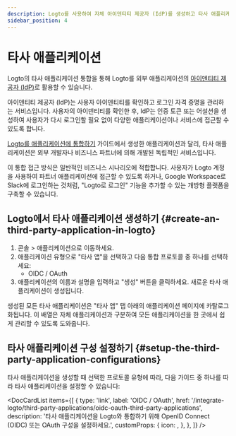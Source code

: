 ```yaml
---
description: Logto를 사용하여 자체 아이덴티티 제공자 (IdP)를 생성하고 타사 애플리케이션에 SSO를 활성화하세요. OIDC, OAuth, 또는 SAML 애플리케이션을 손쉽게 통합하세요.
sidebar_position: 4
---
```



# 타사 애플리케이션

Logto의 타사 애플리케이션 통합을 통해 Logto를 외부 애플리케이션의 [아이덴티티 제공자 (IdP)](https://auth.wiki/identity-provider)로 활용할 수 있습니다.

아이덴티티 제공자 (IdP)는 사용자 아이덴티티를 확인하고 로그인 자격 증명을 관리하는 서비스입니다. 사용자의 아이덴티티를 확인한 후, IdP는 인증 토큰 또는 어설션을 생성하여 사용자가 다시 로그인할 필요 없이 다양한 애플리케이션이나 서비스에 접근할 수 있도록 합니다.

[Logto를 애플리케이션에 통합하기](/integrate-logto/integrate-logto-into-your-application) 가이드에서 생성한 애플리케이션과 달리, 타사 애플리케이션은 외부 개발자나 비즈니스 파트너에 의해 개발된 독립적인 서비스입니다.

이 통합 접근 방식은 일반적인 비즈니스 시나리오에 적합합니다. 사용자가 Logto 계정을 사용하여 파트너 애플리케이션에 접근할 수 있도록 하거나, Google Workspace로 Slack에 로그인하는 것처럼, "Logto로 로그인" 기능을 추가할 수 있는 개방형 플랫폼을 구축할 수 있습니다.

## Logto에서 타사 애플리케이션 생성하기 \{#create-an-third-party-application-in-logto}

1. <CloudLink to="/applications">콘솔 > 애플리케이션</CloudLink>으로 이동하세요.
2. 애플리케이션 유형으로 "타사 앱"을 선택하고 다음 통합 프로토콜 중 하나를 선택하세요:
   - OIDC / OAuth
3. 애플리케이션의 이름과 설명을 입력하고 "생성" 버튼을 클릭하세요. 새로운 타사 애플리케이션이 생성됩니다.

생성된 모든 타사 애플리케이션은 "타사 앱" 탭 아래의 애플리케이션 페이지에 카탈로그화됩니다. 이 배열은 자체 애플리케이션과 구분하여 모든 애플리케이션을 한 곳에서 쉽게 관리할 수 있도록 도와줍니다.

## 타사 애플리케이션 구성 설정하기 \{#setup-the-third-party-application-configurations}

타사 애플리케이션을 생성할 때 선택한 프로토콜 유형에 따라, 다음 가이드 중 하나를 따라 타사 애플리케이션을 설정할 수 있습니다:

<DocCardList
  items={[
    {
      type: 'link',
      label: 'OIDC / OAuth',
      href: '/integrate-logto/third-party-applications/oidc-oauth-third-party-applications',
      description:
        '타사 애플리케이션을 Logto와 통합하기 위해 OpenID Connect (OIDC) 또는 OAuth 구성을 설정하세요.',
      customProps: {
        icon: <OidcIcon />,
      },
    },
  ]}
/>
